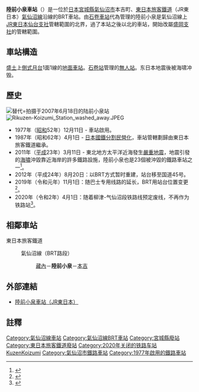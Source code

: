 {{NoteTA|1 = zh:陸前小泉車站; zh-cn:陆前小泉站; zh-tw:陸前小泉車站; zh-hk:陸前小泉站; }}
{{日本車站資訊
| 公司色 = green
| 文字色 = 
| 站名 = 陸前小泉車站
| 圖片 = 陸前小泉駅.jpg
| pxl = 285px
| 圖片說明 = 改造为BRT专用的車站月台（2020年1月）
| 日文原名 = 陸前小泉
| 平假名 = りくぜんこいずみ
| 羅馬拼音 = Rikuzen-Koizu
| 副站名 = 
| 電報略號 = リコ
| 車站編號 = 
| 所屬公司 = [[File:JR_logo_(east).svg|22px]] [[東日本旅客鐵道|東日本旅客鐵道]]
| 所屬路線 = {{Color|#6600cc|■}}[[氣仙沼線|氣仙沼線]]
| 距離 = 48.7
| 起站 = [[前谷地車站|前谷地]]
| 前一站 = [[藏內車站|藏內]]
| 前一站距離 = 2.0
| 後一站距離 = 2.8
| 後一站 = [[本吉車站_(日本)|本吉]]
| 所在地 = [[日本|日本]][[宮城縣|宮城縣]][[氣仙沼市|氣仙沼市]]本吉町下宿38號
| 車站構造 = 地面車站
| 月台配置 = 1面1線
| 啟用年月日 = 1977年（[[昭和|昭和]]52年）12月11日
| 廢站年月日 = 
| 乘客人數 = 17
| 上下車人次 = 
| 統計年度 = 2015年
| 轉車 = 
| 備註 = 無人車站
| 全寬備註 = 
| name = 
| address = 
}}
'''陸前小泉車站'''（{{jpn|j=陸前小泉駅|hg=りくぜんこいずみえき|rm=Rikuzen-koizumi eki|f=y}}）是一位於[[日本|日本]][[宮城縣|宮城縣]][[氣仙沼市|氣仙沼市]]本吉町、[[東日本旅客鐵道|東日本旅客鐵道]]（JR東日本）[[氣仙沼線|氣仙沼線]]沿線的BRT車站。由[[石卷車站|石卷車站]]代為管理的陸前小泉是氣仙沼線上[[東日本旅客鐵道仙台支社|JR東日本仙台支社]]管轄範圍的北界，過了本站之後以北的車站，開始改屬[[東日本旅客鐵道盛岡支社|盛岡支社]]的管轄範圍。

== 車站構造 ==
[[盛土|盛土]]上[[側式月台|側式月台]]1面1線的[[地面車站|地面車站]]。[[石卷站|石卷站]]管理的[[無人站|無人站]]。东日本地震後被海啸冲毁。

== 歷史 ==
[[File:Rikuzenkoizumi-Sta01.JPG|替代=拍摄于2007年6月18日的陆前小泉站]]
[[File:Rikuzen-Koizumi_Station_washed_away.JPEG|thumb]]
*1977年（[[昭和|昭和]]52年）12月11日 - 車站啟用。
*1987年（昭和62年）4月1日 - [[日本國鐵分割民營化|日本國鐵分割民營化]]，車站管轄劃歸由東日本旅客鐵道繼承。
* 2011年（[[平成|平成]]23年）3月11日 - 東北地方太平洋近海發生[[2011年日本東北地方太平洋近海地震|嚴重地震]]，地震引發的[[海嘯|海嘯]]沖毀靠近海岸的許多鐵路設施，陸前小泉也是23個被沖毀的鐵路車站之一<ref>{{cite web |url=http://www.sankeibiz.jp/business/news/110401/bsd1104010801004-n1.htm |language=ja |title=<span lang="ja">【東日本大震災】ＪＲ東日本、太平洋沿岸の２３駅流失</span> |publisher=[[產經新聞社|產經新聞社]] |date=2011-04-01 |accessdate=2011-04-17 |deadurl=yes |archiveurl=https://web.archive.org/web/20110413050421/http://www.sankeibiz.jp/business/news/110401/bsd1104010801004-n1.htm |archivedate=2011-04-13 }}</ref>。
*2012年（平成24年）8月20日：以BRT方式暂时重建，站台移至国道45号。
*2019年（令和元年）11月1日：随巴士专用线路的延长，BRT用站台位置变更<ref>{{Cite web|title=気仙沼線BRTダイヤ改正について|url=https://jr-sendai.com/upload-images/2019/09/201909261.pdf|accessdate=|author=東日本旅客鉄道株式会社 仙台支社 盛岡支社|date=2019-09-26|format=PDF|publisher=|language=ja}}</ref>。
*2020年（令和2年）4月1日：随着柳津-气仙沼段铁路线预定废线，不再作为铁路站<ref>{{Cite web|title=気仙沼線（柳津～気仙沼間）及び大船渡線（気仙沼～盛間）における鉄道事業廃止の届出について|url=https://www.jreast.co.jp/press/2019/20191112_ho01.pdf|accessdate=|author=|date=2019-11-12|format=PDF|publisher=東日本旅客鉄道株式会社|language=ja|archiveurl=https://web.archive.org/web/20191112050806/https://www.jreast.co.jp/press/2019/20191112_ho01.pdf|archivedate=2019-11-12}}</ref>。

== 相鄰車站 ==
; 東日本旅客鐵道
: {{Color|#6600cc|■}}氣仙沼線（BRT路段）
:: [[藏內站|藏內]]－'''陸前小泉'''－[[本吉站_(日本)|本吉]]

== 外部連結 ==
* {{ja}}[http://www.jreast.co.jp/estation/station/info.aspx?StationCd=1663 陸前小泉車站（JR東日本）]

==註釋==
<references/>

{{氣仙沼線}}

{{DEFAULTSORT:Rikuzen-Koizumi}}
[[Category:氣仙沼線車站|Category:氣仙沼線車站]]
[[Category:氣仙沼線BRT車站|Category:氣仙沼線BRT車站]]
[[Category:宮城縣廢站|Category:宮城縣廢站]]
[[Category:東日本旅客鐵道廢站|Category:東日本旅客鐵道廢站]]
[[Category:2020年关闭的铁路车站|Category:2020年关闭的铁路车站]]
[[Category:日本鐵路車站_Ri|KuzenKoizumi]]
[[Category:氣仙沼市鐵路車站|Category:氣仙沼市鐵路車站]]
[[Category:1977年啟用的鐵路車站|Category:1977年啟用的鐵路車站]]